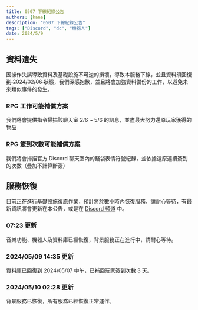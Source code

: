 ```yaml
---
title: 0507 下線紀錄公告
authors: [kane]
description: "0507 下線紀錄公告"
tags: ["Discord", "dc", "機器人"]
date: 2024/5/9
---
```


## 資料遺失

因操作失誤導致資料及基礎設施不可逆的損壞，導致本服務下線，~~並且資料須回復到 2024/02/06 狀態~~，我們深感抱歉，並且將會加強資料備份的工作，以避免未來類似事件的發生。

### RPG 工作可能補償方案

我們將會提供指令掃描該聊天室 2/6 ~ 5/6 的訊息，並盡最大努力還原玩家獲得的物品

### RPG 簽到次數可能補償方案

我們將會掃描官方 Discord 聊天室內的錢袋表情符號紀錄，並依據還原連續簽到的次數（疊加不計算斷簽）

## 服務恢復

目前正在進行基礎設施復原作業，預計將於數小時內恢復服務，請耐心等待，有最新資訊將會更新在本公告，或是在 [Discord 頻道](https://discord.gg/yeecord) 中。

### 07:23 更新

音樂功能、機器人及資料庫已經恢復，背景服務正在進行中，請耐心等待。

### 2024/05/09 14:35 更新

資料庫已回復到 2024/05/07 中午，已補回玩家簽到次數 3 天。

### 2024/05/10 02:28 更新

背景服務已恢復，所有服務已經恢復正常運作。

<Adsense />
